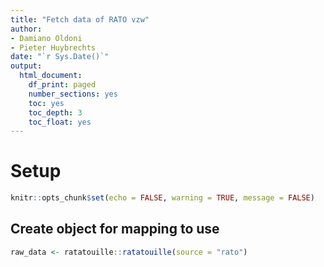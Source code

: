 ```yaml
---
title: "Fetch data of RATO vzw"
author:
- Damiano Oldoni
- Pieter Huybrechts
date: "`r Sys.Date()`"
output:
  html_document:
    df_print: paged
    number_sections: yes
    toc: yes
    toc_depth: 3
    toc_float: yes
---
```


# Setup 

```r
knitr::opts_chunk$set(echo = FALSE, warning = TRUE, message = FALSE)
```

## Create object for mapping to use

```r
raw_data <- ratatouille::ratatouille(source = "rato")
```

